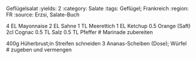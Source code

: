 Geflügelsalat
:yields: 2
:category: Salate
:tags: Geflügel; Frankreich
:region: FR
:source: Erzsi, Salate-Buch

4 EL Mayonnaise
2 EL Sahne
1 TL Meerettich
1 EL Ketchup
0.5 Orange (Saft)
2cl Cognac
0.5 TL Salz
0.5 TL Pfeffer
# Marinade zubereiten

400g Hüherbrust;in Streifen schneiden
3 Ananas-Scheiben (Dose); Würfel
# zugeben und vermengen
